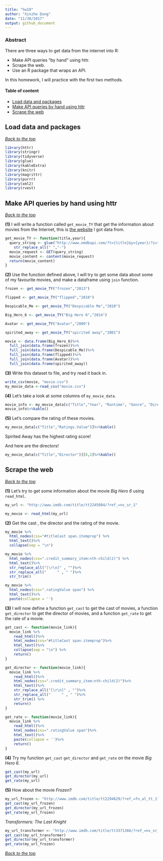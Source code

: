 ```yaml
---
title: "hw10"
author: "Xinzhe Dong"
date: "11/30/2017"
output: github_document
---
```


### Abstract

There are three ways to get data from the internet into R:

* Make API queries “by hand” using httr.
* Scrape the web.
* Use an R package that wraps an API.

In this homework, I will practice with the first two methods.


#### Table of content
-   [Load data and packages](#load-data-and-packages)
-   [Make API queries by hand using httr](#make-api-queries-by-hand-using-httr)
-   [Scrape the web](#scrape-the-web)



Load data and packages
----------------------

[*Back to the top*](#abstract)

```r
library(httr)
library(stringr)
library(tidyverse)
library(glue)
library(kableExtra)
library(knitr)
library(magrittr)
library(purrr)
library(xml2)
library(rvest)
```


Make API queries by hand using httr
-----------------------------------

[*Back to the top*](#abstract)

**(1)** I will write a function called `get_movie_TY` that get the information about movies from the Internet, this is [the website](http://www.imdb.com/) I got data from.
```r
get_movie_TY <- function(title,year){
  query_string <- glue("http://www.omdbapi.com/?t={title}&y={year}/?i=tt3896198&apikey=6f820a12")%>%
    str_replace_all(" ","-")
  movie_request <- GET(query_string)
  movie_content <- content(movie_request)
  return(movie_content)
}
```

**(2)** Use the function defined above, I will try to get some data about some of my favourite movies, and make a dataframe using `join` function.
```r
frozen <- get_movie_TY("frozen","2013") 

flipped <- get_movie_TY("flipped","2010")

Despicable_Me <- get_movie_TY("Despicable Me","2010")

Big_Hero_6 <- get_movie_TY("Big Hero 6","2014")

Avatar <- get_movie_TY("Avatar","2009")

spirited_away <- get_movie_TY("spirited away","2001")

movie <- data.frame(Big_Hero_6)%>%
  full_join(data.frame(frozen))%>%
  full_join(data.frame(Despicable_Me))%>%
  full_join(data.frame(flipped))%>%
  full_join(data.frame(Avatar))%>%
  full_join(data.frame(spirited_away))
```

**(3)** Write this dataset to file, and try read it back in.
```r
write_csv(movie, "movie.csv")
my_movie_data <-read_csv("movie.csv")
```

**(4)** Let's take a look at some columns of `my_movie_data`.
```r
movie_info <- my_movie_data[c("Title","Year", "Runtime", "Genre", "Director", "Actors","Language","Country")]
movie_info%>%kable()
```

**(5)** Let's compare the rating of these movies.
```r
my_movie_data[c("Title","Ratings.Value")]%>%kable()
```

Spirited Away has the highest rating score!

And here are the directors!
```r
my_movie_data[c("Title","Director")][6,2]%>%kable()
```


Scrape the web
--------------

[*Back to the top*](#abstract)

**(1)** Let's try to get some information about the movie *Big Hero 6* using `read_html`.
```r
my_url <- "http://www.imdb.com/title/tt2245084/?ref_=nv_sr_1"

my_movie <- read_html(my_url)
```

**(2)** Get the cast , the director and the rating of the movie.
```r
my_movie %>%
  html_nodes(css="#titleCast span.itemprop") %>%
  html_text()%>%
  collapse(sep = "\n")

my_movie %>%
  html_nodes(css=".credit_summary_item:nth-child(2)") %>%
  html_text()%>%
  str_replace_all("[\r\n]" , "")%>%
  str_replace_all("     " , " ")%>%
  str_trim()

my_movie %>%
  html_nodes(css=".ratingValue span") %>%
  html_text()%>%
  paste(collapse = '')

```

**(3)** I will now define a function `get_cast` to get the cast of movies, a function `get_director` to get the director of movies, and a function `get_rate` to get the rate of a movie. 
```r
get_cast <- function(movie_link){
  movie_link %>%
    read_html()%>%
    html_nodes(css="#titleCast span.itemprop")%>%
    html_text()%>%
    collapse(sep = "\n") %>%
    return()
}

get_director <- function(movie_link){
  movie_link %>%
    read_html()%>%
    html_nodes(css=".credit_summary_item:nth-child(2)")%>%
    html_text()%>%
    str_replace_all("[\r\n]" , "")%>%
    str_replace_all("     " , " ")%>%
    str_trim() %>%
    return()
}

get_rate <- function(movie_link){
  movie_link %>%
    read_html()%>%
    html_nodes(css=".ratingValue span")%>%
    html_text()%>%
    paste(collapse = '')%>%
    return()
}
```

**(4)** Try my function `get_cast` `get_director` and `get_rate` on the movie *Big Hero 6*.
```r
get_cast(my_url)
get_director(my_url)
get_rate(my_url)
```

**(5)** How about the movie *Frozen*?
```r
my_url_frozen <- "http://www.imdb.com/title/tt2294629/?ref_=fn_al_tt_1"
get_cast(my_url_frozen)
get_director(my_url_frozen)
get_rate(my_url_frozen)
```

*Transformers: The Last Knight*
```r
my_url_transformer <- "http://www.imdb.com/title/tt3371366/?ref_=nv_sr_1"
get_cast(my_url_transformer)
get_director(my_url_transformer)
get_rate(my_url_frozen)
```

[*Back to the top*](#abstract)
